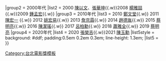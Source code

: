 {{Navbox
|name = 台北電影獎最佳導演
|titlestyle = background:#00AAAA
|title = [[台北電影獎|<span style="color:#FFFFFF;">台北電影獎</span>]]<span style="color:#E0FFFF;">最佳導演</span>
|groupstyle = background: #AFEEEE
|group1 = 1990年代
|list1 = 1998 [[侯孝賢]]{{.w}}
|group2 = 2000年代
|list2 = 2000 [[陳以文 (導演)|陳以文]]、[[張華坤]]{{.w}}2008 [[楊雅喆]]{{.w}}2009 [[鍾孟宏]]{{.w}}
|group3 = 2010年代
|list3 = 2010 [[鄭文堂]]{{.w}} 2011 [[陳宏一 (1967年)|陳宏一]] {{.w}} 2012 [[姚宏易]]{{.w}} 2013 [[詹京霖]]{{.w}} 2014 [[趙德胤]]{{.w}} 2015 [[蔡明亮]]{{.w}} 2016 [[陳潔瑤]]{{.w}} 2017 [[呂柏勳]]{{.w}} 2018 [[蕭雅全]]{{.w}} 2019 [[蔡明亮]]
|group4 = 2020年代
|list4 = 2020 [[張榮吉]]{{.w}}2021 [[陳玉勳]]
|list5style = background: #ddf;<!--per 'below' section--> padding:0.5em 0.2em 0.3em; line-height: 1.3em;
|list5 = 
}}
<noinclude>
[[Category:台北電影獎模板]]
</noinclude>